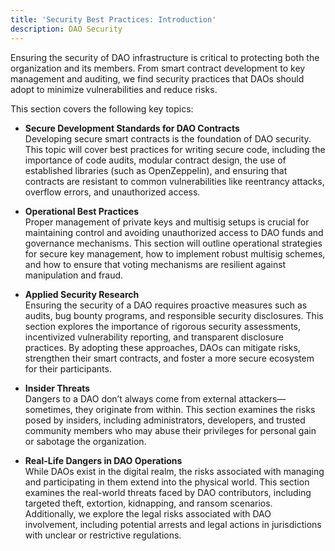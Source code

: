 ```yaml
---
title: 'Security Best Practices: Introduction'
description: DAO Security
---
```


Ensuring the security of DAO infrastructure is critical to protecting both the organization and its members. From smart contract development to key management and auditing, we find security practices that DAOs should adopt to minimize vulnerabilities and reduce risks.

This section covers the following key topics:

- **Secure Development Standards for DAO Contracts**  
  Developing secure smart contracts is the foundation of DAO security. This topic will cover best practices for writing secure code, including the importance of code audits, modular contract design, the use of established libraries (such as OpenZeppelin), and ensuring that contracts are resistant to common vulnerabilities like reentrancy attacks, overflow errors, and unauthorized access.

- **Operational Best Practices**  
  Proper management of private keys and multisig setups is crucial for maintaining control and avoiding unauthorized access to DAO funds and governance mechanisms. This section will outline operational strategies for secure key management, how to implement robust multisig schemes, and how to ensure that voting mechanisms are resilient against manipulation and fraud.

- **Applied Security Research**  
  Ensuring the security of a DAO requires proactive measures such as audits, bug bounty programs, and responsible security disclosures. This section explores the importance of rigorous security assessments, incentivized vulnerability reporting, and transparent disclosure practices. By adopting these approaches, DAOs can mitigate risks, strengthen their smart contracts, and foster a more secure ecosystem for their participants.

- **Insider Threats**  
  Dangers to a DAO don’t always come from external attackers—sometimes, they originate from within. This section examines the risks posed by insiders, including administrators, developers, and trusted community members who may abuse their privileges for personal gain or sabotage the organization. 

- **Real-Life Dangers in DAO Operations**  
  While DAOs exist in the digital realm, the risks associated with managing and participating in them extend into the physical world. This section examines the real-world threats faced by DAO contributors, including targeted theft, extortion, kidnapping, and ransom scenarios. Additionally, we explore the legal risks associated with DAO involvement, including potential arrests and legal actions in jurisdictions with unclear or restrictive regulations.
